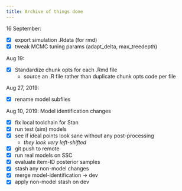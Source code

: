 ```yaml
---
title: Archive of things done
---
```



16 September: 

- [x] export simulation .Rdata (for rmd)
- [x] tweak MCMC tuning params (adapt_delta, max_treedepth)



Aug 19:

- [x] Standardize chunk opts for each .Rmd file
  - source an .R file rather than duplicate chunk opts code per file

Aug 27, 2019:

- [x] rename model subfiles



Aug 10, 2019: Model identification changes

- [x] fix local toolchain for Stan
- [x] run test (sim) models
- [x] see if ideal points look sane without any post-processing
  - *they look very left-shifted*
- [x] git push to remote
- [x] run real models on SSC
- [x] evaluate item-ID posterior samples
- [x] stash any non-model changes
- [x] merge model-identification -> dev
- [x] apply non-model stash on dev


